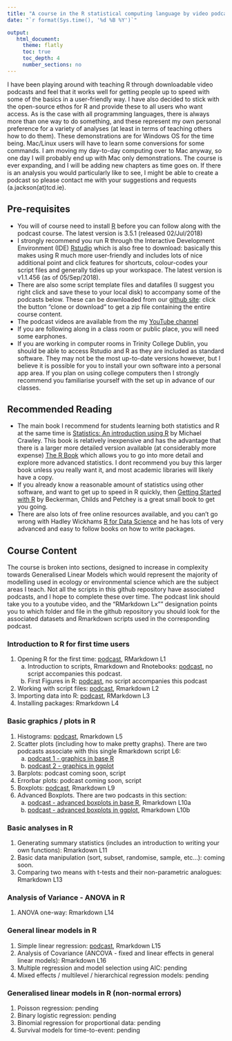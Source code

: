 ```yaml
---
title: "A course in the R statistical computing language by video podcast"
date: "`r format(Sys.time(), '%d %B %Y')`"

output:
   html_document:
     theme: flatly
     toc: true
     toc_depth: 4
     number_sections: no
---
```



I have been playing around with teaching R through downloadable video podcasts and feel that it works well for getting people up to speed with some of the basics in a user-friendly way. I have also decided to stick with the open-source ethos for R and provide these to all users who want access. As is the case with all programming languages, there is always more than one way to do something, and these represent my own personal preference for a variety of analyses (at least in terms of teaching others how to do them). These demonstrations are for Windows OS for the time being. Mac/Linux users will have to learn some conversions for some commands. I am moving my day-to-day computing over to Mac anyway, so one day I will probably end up with Mac only demonstrations. The course is ever expanding, and I will be adding new chapters as time goes on. If there is an analysis you would particularly like to see, I might be able to create a podcast so please contact me with your suggestions and requests (a.jackson(at)tcd.ie).


## Pre-requisites

- You will of course need to install [R](https://cran.r-project.org/) before you can follow along with the podcast course. The latest version is 3.5.1 (released 02/Jul/2018)
- I strongly recommend you run R through the Interactive Development Environment (IDE) [Rstudio](https://www.rstudio.com) which is also free to download: basically this makes using R much more user-friendly and includes lots of nice additional point and click features for shortcuts, colour-codes your script files and generally tidies up your workspace. The latest version is v1.1.456 (as of 05/Sep/2018).
- There are also some script template files and datafiles (I suggest you right click and save these to your local disk) to accompany some of the podcasts below. These can be downloaded from our [github site](https://github.com/adzidic/R_lectures): click the button "clone or download" to get a zip file containing the entire course content. 
- The podcast videos are available from the my [YouTube channel ](https://www.youtube.com/playlist?list=PLXXzyqr0tEhPRNDuEQ6wcvMcpAkGRjVqs)
- If you are following along in a class room or public place, you will need some earphones.
- If you are working in computer rooms in Trinity College Dublin, you should be able to access Rstudio and R as they are included as standard software. They may not be the most up-to-date versions however, but I believe it is possible for you to install your own software into a personal app area. If you plan on using college computers then I strongly recommend you familiarise yourself with the set up in advance of our classes.

## Recommended Reading

- The main book I recommend for students learning both statistics and R at the same time is [Statistics: An introduction using R](https://www.wiley.com/en-ie/Statistics%3A+An+Introduction+Using+R%2C+2nd+Edition-p-9781118941102) by Michael Crawley. This book is relatively inexpensive and has the advantage that there is a larger more detailed version available (at considerably more expense) [The R Book](https://www.wiley.com/en-ie/The+R+Book%2C+2nd+Edition-p-9781118448960) which allows you to go into more detail and explore more advanced statistics. I dont recommend you buy this larger book unless you really want it, and most academic libraries will likely have a copy.
- If you already know a reasonable amount of statistics using other software, and want to get up to speed in R quickly, then [Getting Started with R](https://global.oup.com/academic/product/getting-started-with-r-9780198787846?cc=ie&lang=en&) by Beckerman, Childs and Petchey is a great small book to get you going.
- There are also lots of free online resources available, and you can't go wrong with Hadley Wickhams [R for Data Science](http://r4ds.had.co.nz) and he has lots of very advanced and easy to follow books on how to write packages. 


## Course Content

The course is broken into sections, designed to increase in complexity towards Generalised Linear Models which would represent the majority of modelling used in ecology or environmental science which are the subject areas I teach. Not all the scripts in this github repository have associated podcasts, and I hope to complete these over time. The podcast link should take you to a youtube video, and the "RMarkdown Lx"" designation points you to which folder and file in the github repository you should look for the associated datasets and Rmarkdown scripts used in the corresponding podcast.

### Introduction to R for first time users

  1. Opening R for the first time: [podcast](https://youtu.be/GvhbhYvwxvA), RMarkdown L1
      a. Introduction to scripts, Rmarkdown and Rnotebooks: [podcast](https://youtu.be/ddgNEeD0TQ8), no script accompanies this podcast.
      b. First Figures in R: [podcast](https://youtu.be/3PbKwf1w3Zs), no script accompanies this podcast
  2. Working with script files: [podcast](https://youtu.be/Nd8oQbL6qP0), Rmarkdown L2
  3. Importing data into R: [podcast](https://youtu.be/64MZO2OKMDs), RMarkdown L3
  4. Installing packages: Rmarkdown L4

### Basic graphics / plots in R

  1. Histograms: [podcast](https://youtu.be/iQOR5cI4ZQQ), Rmarkdown L5
  2. Scatter plots (including how to make pretty graphs). There are two podcasts associate with this single Rmarkdown script L6: 
      a. [podcast 1 - graphics in base R](https://youtu.be/QMu5riQ1rd8)
      b. [podcast 2 - graphics in ggplot](https://youtu.be/0zQiItF8X9E)
  3. Barplots: podcast coming soon, script
  4. Errorbar plots: podcast coming soon, script
  5. Boxplots: [podcast](https://youtu.be/6hw-pzGdLY8), Rmarkdown L9
  6. Advanced Boxplots. There are two podcasts in this section: 
      a. [podcast - advanced boxplots in base R](https://youtu.be/hP_eGwgnXS4), Rmarkdown L10a
      b. [podcast - advanced boxplots in ggplot](https://youtu.be/LCD7lc59yM4), Rmarkdown L10b

### Basic analyses in R

  1. Generating summary statistics (includes an introduction to writing your own functions): Rmarkdown L11
  2. Basic data manipulation (sort, subset, randomise, sample, etc...): coming soon.
  3. Comparing two means with t-tests and their non-parametric analogues: Rmarkdown L13

### Analysis of Variance - ANOVA in R

  1. ANOVA one-way: Rmarkdown L14

### General linear models in R

  1. Simple linear regression: [podcast](https://youtu.be/x6ygUsKmjx8), Rmarkdown L15
  2. Analysis of Covariance (ANCOVA - fixed and linear effects in general linear models): Rmarkdown L16
  3. Multiple regression and model selection using AIC: pending
  4. Mixed effects / multilevel / hierarchical regression models: pending

### Generalised linear models in R (non-normal errors)

  1. Poisson regression: pending
  2. Binary logistic regression: pending
  3. Binomial regression for proportional data: pending
  4. Survival models for time-to-event: pending




